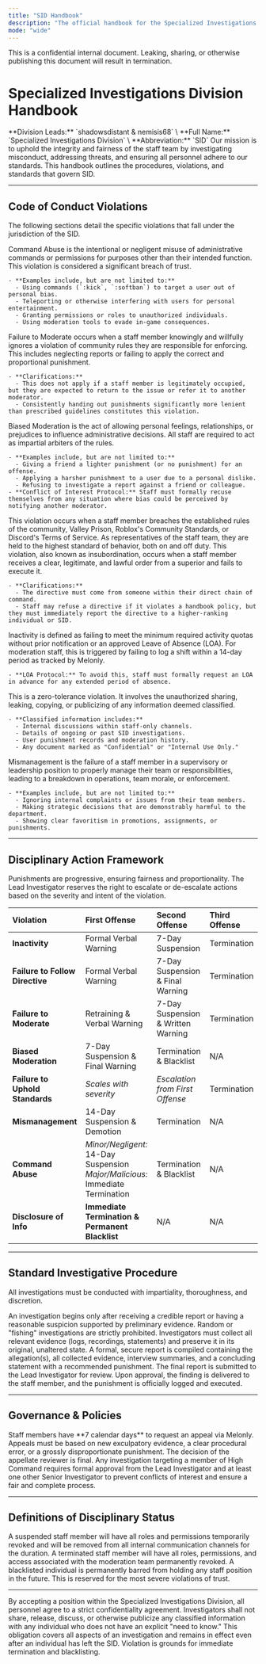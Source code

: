 ```yaml
---
title: "SID Handbook"
description: "The official handbook for the Specialized Investigations Division"
mode: "wide"
---
```


<Danger>
  This is a confidential internal document. Leaking, sharing, or otherwise publishing this document will result in termination.
</Danger>

# Specialized Investigations Division Handbook

<CardGroup cols={2}>
  <Card title="Division Overview" icon="sitemap">
    **Division Leads:** `shadowsdistant & nemisis68` \
    **Full Name:** `Specialized Investigations Division` \
    **Abbreviation:** `SID`
  </Card>
  <Card title="Departmental Mission" icon="shield-check">
    Our mission is to uphold the integrity and fairness of the staff team by investigating misconduct, addressing threats, and ensuring all personnel adhere to our standards. This handbook outlines the procedures, violations, and standards that govern SID.
  </Card>
</CardGroup>

---

## Code of Conduct Violations

The following sections detail the specific violations that fall under the jurisdiction of the SID.

<AccordionGroup>
  <Accordion title="Command Abuse" icon="terminal">
    Command Abuse is the intentional or negligent misuse of administrative commands or permissions for purposes other than their intended function. This violation is considered a significant breach of trust.

    - **Examples include, but are not limited to:**
      - Using commands (`:kick`, `:softban`) to target a user out of personal bias.
      - Teleporting or otherwise interfering with users for personal entertainment.
      - Granting permissions or roles to unauthorized individuals.
      - Using moderation tools to evade in-game consequences.
  </Accordion>
  <Accordion title="Failure to Moderate" icon="eye-slash">
    Failure to Moderate occurs when a staff member knowingly and willfully ignores a violation of community rules they are responsible for enforcing. This includes neglecting reports or failing to apply the correct and proportional punishment.

    - **Clarifications:**
      - This does not apply if a staff member is legitimately occupied, but they are expected to return to the issue or refer it to another moderator.
      - Consistently handing out punishments significantly more lenient than prescribed guidelines constitutes this violation.
  </Accordion>
  <Accordion title="Biased Moderation" icon="scale-unbalanced">
    Biased Moderation is the act of allowing personal feelings, relationships, or prejudices to influence administrative decisions. All staff are required to act as impartial arbiters of the rules.

    - **Examples include, but are not limited to:**
      - Giving a friend a lighter punishment (or no punishment) for an offense.
      - Applying a harsher punishment to a user due to a personal dislike.
      - Refusing to investigate a report against a friend or colleague.
    - **Conflict of Interest Protocol:** Staff must formally recuse themselves from any situation where bias could be perceived by notifying another moderator.
  </Accordion>
  <Accordion title="Failure to Uphold Community Standards" icon="book-bookmark">
    This violation occurs when a staff member breaches the established rules of the community, Valley Prison, Roblox's Community Standards, or Discord's Terms of Service. As representatives of the staff team, they are held to the highest standard of behavior, both on and off duty.
  </Accordion>
  <Accordion title="Failure to Follow a Directive" icon="person-arrow-down-to-line">
    This violation, also known as insubordination, occurs when a staff member receives a clear, legitimate, and lawful order from a superior and fails to execute it.

    - **Clarifications:**
      - The directive must come from someone within their direct chain of command.
      - Staff may refuse a directive if it violates a handbook policy, but they must immediately report the directive to a higher-ranking individual or SID.
  </Accordion>
  <Accordion title="Inactivity" icon="clock">
    Inactivity is defined as failing to meet the minimum required activity quotas without prior notification or an approved Leave of Absence (LOA). For moderation staff, this is triggered by failing to log a shift within a 14-day period as tracked by Melonly.

    - **LOA Protocol:** To avoid this, staff must formally request an LOA in advance for any extended period of absence.
  </Accordion>
  <Accordion title="Disclosure of Classified Information" icon="file-lock">
    This is a zero-tolerance violation. It involves the unauthorized sharing, leaking, copying, or publicizing of any information deemed classified.

    - **Classified information includes:**
      - Internal discussions within staff-only channels.
      - Details of ongoing or past SID investigations.
      - User punishment records and moderation history.
      - Any document marked as "Confidential" or "Internal Use Only."
  </Accordion>
  <Accordion title="Mismanagement" icon="users-slash">
    Mismanagement is the failure of a staff member in a supervisory or leadership position to properly manage their team or responsibilities, leading to a breakdown in operations, team morale, or enforcement.

    - **Examples include, but are not limited to:**
      - Ignoring internal complaints or issues from their team members.
      - Making strategic decisions that are demonstrably harmful to the department.
      - Showing clear favoritism in promotions, assignments, or punishments.
  </Accordion>
</AccordionGroup>

---

## Disciplinary Action Framework

Punishments are progressive, ensuring fairness and proportionality. The Lead Investigator reserves the right to escalate or de-escalate actions based on the severity and intent of the violation.

| Violation                       | First Offense                                                                      | Second Offense                     | Third Offense |
| :------------------------------ | :--------------------------------------------------------------------------------- | :--------------------------------- | :------------ |
| **Inactivity**                  | Formal Verbal Warning                                                              | 7-Day Suspension                   | Termination   |
| **Failure to Follow Directive** | Formal Verbal Warning                                                              | 7-Day Suspension & Final Warning   | Termination   |
| **Failure to Moderate**         | Retraining & Verbal Warning                                                        | 7-Day Suspension & Written Warning | Termination   |
| **Biased Moderation**           | 7-Day Suspension & Final Warning                                                   | Termination & Blacklist            | N/A           |
| **Failure to Uphold Standards** | _Scales with severity_                                                             | _Escalation from First Offense_    | Termination   |
| **Mismanagement**               | 14-Day Suspension & Demotion                                                       | Termination                        | N/A           |
| **Command Abuse**               | _Minor/Negligent:_ 14-Day Suspension<br />_Major/Malicious:_ Immediate Termination | Termination & Blacklist            | N/A           |
| **Disclosure of Info**          | **Immediate Termination & Permanent Blacklist**                                    | N/A                                | N/A           |

---

## Standard Investigative Procedure

All investigations must be conducted with impartiality, thoroughness, and discretion.

<Steps>
  <Step title="Initiation">
    An investigation begins only after receiving a credible report or having a reasonable suspicion supported by preliminary evidence. Random or "fishing" investigations are strictly prohibited.
  </Step>
  <Step title="Evidence Collection">
    Investigators must collect all relevant evidence (logs, recordings, statements) and preserve it in its original, unaltered state.
  </Step>
  <Step title="Documentation">
    A formal, secure report is compiled containing the allegation(s), all collected evidence, interview summaries, and a concluding statement with a recommended punishment.
  </Step>
  <Step title="Conclusion & Action">
    The final report is submitted to the Lead Investigator for review. Upon approval, the finding is delivered to the staff member, and the punishment is officially logged and executed.
  </Step>
</Steps>

---

## Governance & Policies

<CardGroup cols={2}>
  <Card title="Appeals Process" icon="file-signature">
    Staff members have **7 calendar days** to request an appeal via Melonly. Appeals must be based on new exculpatory evidence, a clear procedural error, or a grossly disproportionate punishment. The decision of the appellate reviewer is final.
  </Card>
  <Card title="High Command Investigations" icon="user-shield">
    Any investigation targeting a member of High Command requires formal approval from the Lead Investigator and at least one other Senior Investigator to prevent conflicts of interest and ensure a fair and complete process.
  </Card>
</CardGroup>

---

## Definitions of Disciplinary Status

<CardGroup cols={3}>
  <Card title="Suspension" icon="user-clock">
    A suspended staff member will have all roles and permissions temporarily revoked and will be removed from all internal communication channels for the duration.
  </Card>
  <Card title="Termination" icon="user-xmark">
    A terminated staff member will have all roles, permissions, and access associated with the moderation team permanently revoked.
  </Card>
  <Card title="Blacklist" icon="user-lock">
    A blacklisted individual is permanently barred from holding any staff position in the future. This is reserved for the most severe violations of trust.
  </Card>
</CardGroup>

---

<Card title="Confidentiality Agreement" icon="lock">
  By accepting a position within the Specialized Investigations Division, all personnel agree to a strict confidentiality agreement. Investigators shall not share, release, discuss, or otherwise publicize any classified information with any individual who does not have an explicit "need to know." This obligation covers all aspects of an investigation and remains in effect even after an individual has left the SID. Violation is grounds for immediate termination and blacklisting.
</Card>